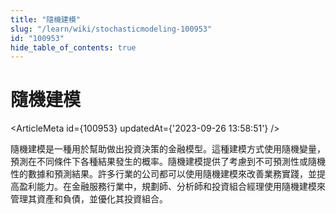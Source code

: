 ```yaml
---
title: "隨機建模"
slug: "/learn/wiki/stochasticmodeling-100953"
id: "100953"
hide_table_of_contents: true
---
```



# 隨機建模

<ArticleMeta id={100953} updatedAt={'2023-09-26 13:58:51'} />
<div className='border-solid border-b border-t-0 my-4 border-[var(--ifm-color-gray-300)]' />

隨機建模是一種用於幫助做出投資決策的金融模型。這種建模方式使用隨機變量，預測在不同條件下各種結果發生的概率。隨機建模提供了考慮到不可預測性或隨機性的數據和預測結果。許多行業的公司都可以使用隨機建模來改善業務實踐，並提高盈利能力。在金融服務行業中，規劃師、分析師和投資組合經理使用隨機建模來管理其資產和負債，並優化其投資組合。
